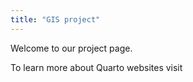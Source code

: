 ```yaml
---
title: "GIS project"
---
```


Welcome to our project page.

To learn more about Quarto websites visit
